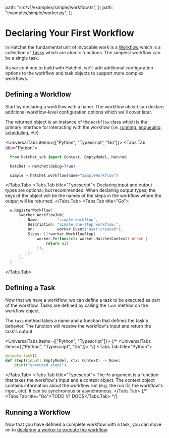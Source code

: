 
  path: "src/v1/examples/simple/workflow.ts",
};
  path: "examples/simple/worker.py",
};


# Declaring Your First Workflow

In Hatchet the fundamental unit of invocable work is a [Workflow](#defining-a-workflow) which is a collection of [Tasks](#defining-a-task) which are atomic functions. The simplest workflow can be a single task.

As we continue to build with Hatchet, we'll add additional configuration options to the workflow and task objects to support more complex workflows.

## Defining a Workflow

Start by declaring a workflow with a name. The workflow object can declare additional workflow-level configuration options which we'll cover later.

The returned object is an instance of the `Workflow` class which is the primary interface for interacting with the workflow (i.e. [running](./run-with-results.mdx), [enqueuing](./fire-and-forget.mdx), [scheduling](./scheduled-runs.mdx), etc).

<UniversalTabs items={["Python", "Typescript", "Go"]}>
  <Tabs.Tab title="Python">
  ```python
    from hatchet_sdk import Context, EmptyModel, Hatchet

    hatchet = Hatchet(debug=True)

    simple = hatchet.workflow(name="SimpleWorkflow")

````

</Tabs.Tab>
<Tabs.Tab title="Typescript">
  <GithubSnippet src={SimpleTs} target="Declaring a Workflow" />
  <Callout variant="info">
    Declaring input and output types are optional, but recommended. When
    declaring output types, the keys of the object will be the names of the
    steps in the workflow where the output will be returned.
  </Callout>
</Tabs.Tab>
<Tabs.Tab title="Go">
  ```go
    w.RegisterWorkflow(
        &worker.WorkflowJob{
            Name:        "simple-workflow",
            Description: "Simple one-step workflow.",
            On:          worker.Event("user:created"),
            Steps: []*worker.WorkflowStep{
                worker.Fn(func(ctx worker.HatchetContext) error {
                    return nil
                }),
            },
        },
    )
  ```
</Tabs.Tab>
</UniversalTabs>

## Defining a Task

Now that we have a workflow, we can define a task to be executed as part of the workflow. Tasks are defined by calling the `task` method on the workflow object.

The `task` method takes a name and a function that defines the task's behavior. The function will receive the workflow's input and return the task's output.

<UniversalTabs items={["Python", "Typescript"]}>
{/* <UniversalTabs items={["Python", "Typescript", "Go"]}> */}
<Tabs.Tab title="Python">
  ```python
  @simple.task()
  def step1(input: EmptyModel, ctx: Context) -> None:
      print("executed step1")
  ```

</Tabs.Tab>
<Tabs.Tab title="Typescript">
  <GithubSnippet src={SimpleTs} target="Binding a Task to a Workflow" />
  The `fn` argument is a function that takes the workflow's input and a
  context object. The context object contains information about the workflow
  run (e.g. the run ID, the workflow's input, etc). It can be synchronous or
  asynchronous.
</Tabs.Tab>
{/* <Tabs.Tab title="Go">TODO V1 DOCS</Tabs.Tab> */}
</UniversalTabs>

## Running a Workflow

Now that you have defined a complete workflow with a task, you can move on to [declaring a worker to execute the workflow](./workers.mdx).
````

